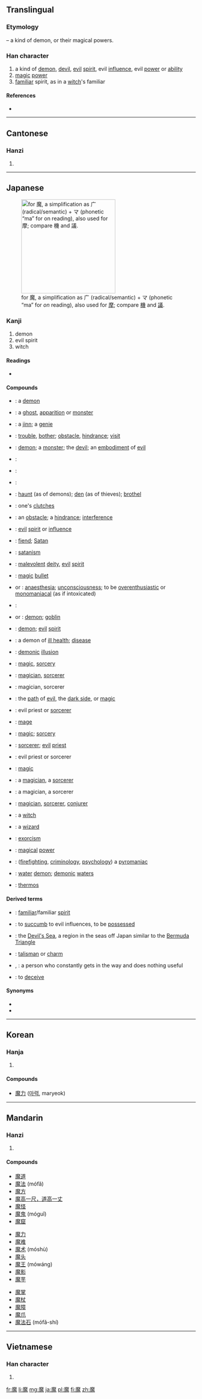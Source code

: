 ==Translingual==
===Etymology===
{{Han compound|麻|鬼|t2=demon|ls=psc|c1=p|c2=s}} – a kind of demon, or their magical powers.

===Han character===
{{Han char|rn=194|rad=鬼|as=11|sn=21|four=0021<sub>3</sub>|canj=戈金竹山戈 (ICHUI), 戈木竹山戈 (IDHUI)}}

# a kind of [[demon]], [[devil]], [[evil]] [[spirit]], evil [[influence]], evil [[power]] or [[ability]]
# [[magic]] [[power]]
# [[familiar]] spirit, as in a [[witch]]'s familiar

====References====
* {{Han ref|kx=1462.670|dkj=45906|dj=1997.020|hdz=74436.110|uh=9B54|ud=39764|bh=C55D|bd=50525}}

----

==Cantonese==
===Hanzi===
{{yue-hanzi|jyut=|y=mo1}}

# {{defn|lang=yue|sort=鬼11}}

----

==Japanese==
[[File:RYAKUJI ma.png|thumb|right|250px|{{w|Ryakuji}} for 魔, a {{w|phono-semantic}} simplification as 广 (radical/semantic) + マ (phonetic “ma” for ''on'' reading), also used for [[摩#Japanese|摩]]; compare [[機#Japanese|機]] and [[議#Japanese|議]].]]

===Kanji===
{{ja-kanji|grade=c|rs=鬼11}}

# demon
# evil spirit
# witch

====Readings====
* {{ja-readings
| on=<!--
-->{{l|ja|ま}} (''[[ma]]'')
| kun=<!--
-->
}}

====Compounds====
{{der-top|Compounds}}
* {{l|ja|魔物|tr=[[まもの]], ''[[mamono]]''}}: a [[demon]]
* {{l|ja|妖魔|tr=[[ようま]], ''[[yōma]]''}}: a [[ghost]], [[apparition]] or [[monster]]
* {{l|ja|霊魔|tr=[[れいま]], ''[[reima]]''}}: a [[jinn]]; a [[genie]]
* {{l|ja|邪魔|tr=[[じゃま]], ''[[jama]]''}}: [[trouble]], [[bother]]; [[obstacle]], [[hindrance]]; {{qualifier|formal}} [[visit]]
* {{l|ja|魔鬼|tr=[[まき]], ''[[maki]]''}}: [[demon]]; a [[monster]]; the [[devil]]; an [[embodiment]] of [[evil]]
* {{l|ja|魔王|tr=[[まおう]], ''[[maō]]''}}:
* {{l|ja|魔界|tr=[[まかい]], ''[[makai]]''}}:
* {{l|ja|魔境|tr=[[まきょう]], ''[[makyō]]''}}:
* {{l|ja|魔窟|tr=[[まくつ]], ''[[makutsu]]''}}: [[haunt]] (as of demons); [[den]] (as of thieves); [[brothel]]
* {{l|ja|魔手|tr=[[ましゅ]], ''[[mashu]]''}}: one's [[clutches]]
* {{l|ja|邪魔|tr=[[じゃま]], ''[[jama]]''}}: an [[obstacle]]; a [[hindrance]]; [[interference]]
* {{l|ja|魔性|tr=[[ましょう]], ''[[mashō]]''}}: [[evil]] [[spirit]] or [[influence]]
* {{l|ja|悪魔|tr=[[あくま]], ''[[akuma]]''}}: [[fiend]]; [[Satan]]
* {{l|ja|悪魔主義|tr=[[あくましゅぎ]], ''[[akumashugi]]''}}: [[satanism]]
* {{l|ja|魔神|tr=[[まじん]], ''[[majin]]''}}: [[malevolent]] [[deity]], [[evil]] [[spirit]]
* {{l|ja|魔弾|tr=[[まだん]], ''[[madan]]''}}: [[magic]] [[bullet]]
* {{l|ja|魔酔}} or {{l|ja|魔睡|tr=[[ますい]], ''[[masui]]''}}: [[anaesthesia]]; [[unconsciousness]]; to be [[overenthusiastic]] or [[monomaniacal]] (as if intoxicated)
* {{l|ja|魔羅|tr=[[まら]], ''[[mara]]''}}:
* {{l|ja|魔物}} or {{l|ja|魔者|tr=[[まもの]], ''[[mamono]]''}}: [[demon]]; [[goblin]]
* {{l|ja|天魔|tr=[[てんま]], ''[[tenma]]''}}: [[demon]]; [[evil]] [[spirit]]
* {{l|ja|病魔|tr=[[びょうま]], ''[[byōma]]''}}: a demon of [[ill health]]; [[disease]]
{{der-mid}}
* {{l|ja|魔幻|tr=[[まげん]], ''[[magen]]''}}: [[demonic]] [[illusion]]
* {{l|ja|魔術|tr=[[まじゅつ]], ''[[majutsu]]''}}: [[magic]], [[sorcery]]
* {{l|ja|魔術師|tr=[[まじゅつし]], ''[[majutsushi]]''}}: [[magician]], [[sorcerer]]
* {{l|ja|魔術士|tr=[[まじゅつし]], ''[[majutsushi]]''}}: magician, sorcerer
* {{l|ja|魔道|tr=[[まどう]], ''[[madō]]''}}: the [[path]] of [[evil]], the [[dark side]], or [[magic]]
* {{l|ja|魔道師|tr=[[まどうし]], ''[[madōshi]]''}}: evil priest or [[sorcerer]]
* {{l|ja|魔道士|tr=[[まどうし]], ''[[madōshi]]''}}: [[mage]]
* {{l|ja|魔導|tr=[[まどう]], ''[[madō]]''}}: [[magic]]; [[sorcery]]
* {{l|ja|魔導師|tr=[[まどうし]], ''[[madōshi]]''}}: [[sorcerer]]; [[evil]] [[priest]]
* {{l|ja|魔導士|tr=[[まどうし]], ''[[madōshi]]''}}: evil priest or sorcerer
* {{l|ja|魔法|tr=[[まほう]], ''[[mahō]]''}}: [[magic]]
* {{l|ja|魔法師|tr=[[まほうし]], ''[[mahōshi]]''}}: a [[magician]], a [[sorcerer]]
* {{l|ja|魔法士|tr=[[まほうし]], ''[[mahōshi]]''}}: a magician, a sorcerer
* {{l|ja|魔人|tr=[[まじん]], ''[[majin]]''}}: [[magician]], [[sorcerer]], [[conjurer]]
* {{l|ja|魔女|tr=[[まじょ]], ''[[majo]]''}}: a [[witch]]
* {{l|ja|魔男|tr=[[まだん]], ''[[madan]]''}}: a [[wizard]]
* {{l|ja|破魔|tr=[[はま]], ''[[hama]]''}}: [[exorcism]]
* {{l|ja|魔力|tr=[[まりょく]], ''[[maryoku]]''}}: [[magical]] [[power]]
* {{l|ja|放火魔|tr=[[ほうかま]], ''[[hōkama]]''}}: ([[firefighting]], [[criminology]], [[psychology]]) a [[pyromaniac]]
* {{l|ja|水魔|tr=[[すいま]], ''[[suima]]''}}: [[water]] [[demon]]; [[demonic]] [[waters]]
* {{l|ja|魔法瓶|tr=[[まほうびん]], ''[[mahōbin]]''}}: [[thermos]]
{{bottom}}

====Derived terms====
{{der-top}}
* {{l|ja|使い魔|tr=[[つかいま]], ''[[tsukaima]]''}}: [[familiar]]/familiar [[spirit]]
* {{l|ja|魔が差す|tr=[[まがさす]], ''[[ma ga sasu]]''}}: to [[succumb]] to evil influences, to be [[possessed]]
* {{l|ja|魔の海|tr=[[まのうみ]], ''[[Manoumi]]''}}: the [[Devil's Sea]], a region in the seas off Japan similar to the [[Bermuda Triangle]]
* {{l|ja|魔除け|tr=[[まよけ]], ''[[mayoke]]''}}: [[talisman]] or [[charm]]
* {{l|ja|お邪魔虫}}, {{l|ja|御邪魔虫|tr=[[おじゃまむし]], ''[[ojamamushi]]''}}: a person who constantly gets in the way and does nothing useful
* {{l|ja|誤魔化す|tr=[[ごまかす]], ''[[gomakasu]]''}}: to [[deceive]]
{{bottom}}

====Synonyms====
* {{l|ja|鬼}}
* {{l|ja|妖}}

----

==Korean==
===Hanja===
{{ko-hanja|hangeul=마|eumhun=|rv=ma|mr=ma|y=ma}}

# {{defn|lang=ko|sort=鬼11}}

====Compounds====
* [[魔力]] ([[마력]], maryeok)

----

==Mandarin==
===Hanzi===
{{cmn-hanzi|pin=[[mó]] ([[mo2]])|wg=mo<sup>2</sup>}}

# {{defn|lang=cmn|sort=鬼11}}

====Compounds====
{{top3}}
* [[魔道]]
* [[魔法]] (mófǎ)
* [[魔方]]
* [[魔高一尺，道高一丈]]
* [[魔怪]]
* [[魔鬼]] (móguǐ)
* [[魔窟]]
{{mid3}}
* [[魔力]]
* [[魔难]]
* [[魔术]] (móshù)
* [[魔头]]
* [[魔王]] (mówáng)
* [[魔影]]
* [[魔芋]]
{{mid3}}
* [[魔掌]]
* [[魔杖]]
* [[魔障]]
* [[魔爪]]
* [[魔法石]] (mófǎ-shí)
{{bottom}}
----

==Vietnamese==
===Han character===
{{vi-hantu|[[ma]]|rs=鬼11}}

# {{defn|lang=vi|sort=鬼11}}

[[fr:魔]]
[[li:魔]]
[[mg:魔]]
[[ja:魔]]
[[pl:魔]]
[[fi:魔]]
[[zh:魔]]